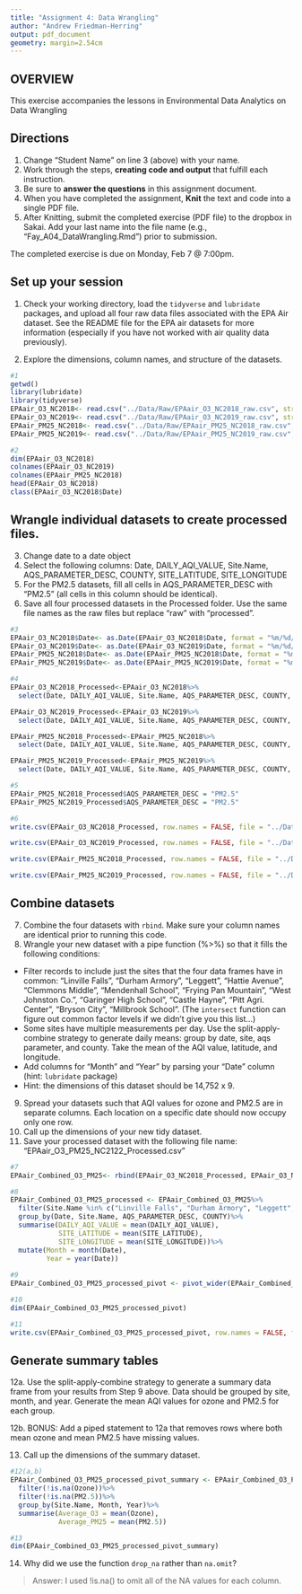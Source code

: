 ```yaml
---
title: "Assignment 4: Data Wrangling"
author: "Andrew Friedman-Herring"
output: pdf_document
geometry: margin=2.54cm
---
```


## OVERVIEW

This exercise accompanies the lessons in Environmental Data Analytics on Data Wrangling 

## Directions
1. Change "Student Name" on line 3 (above) with your name.
2. Work through the steps, **creating code and output** that fulfill each instruction.
3. Be sure to **answer the questions** in this assignment document.
4. When you have completed the assignment, **Knit** the text and code into a single PDF file.
5. After Knitting, submit the completed exercise (PDF file) to the dropbox in Sakai. Add your last name into the file name (e.g., "Fay_A04_DataWrangling.Rmd") prior to submission.

The completed exercise is due on Monday, Feb 7 @ 7:00pm.

## Set up your session 
1. Check your working directory, load the `tidyverse` and `lubridate` packages, and upload all four raw data files associated with the EPA Air dataset. See the README file for the EPA air datasets for more information (especially if you have not worked with air quality data previously). 

2. Explore the dimensions, column names, and structure of the datasets. 

```r
#1
getwd()
library(lubridate)
library(tidyverse)
EPAair_O3_NC2018<- read.csv("../Data/Raw/EPAair_O3_NC2018_raw.csv", stringsAsFactors = TRUE)
EPAair_O3_NC2019<- read.csv("../Data/Raw/EPAair_O3_NC2019_raw.csv", stringsAsFactors = TRUE)
EPAair_PM25_NC2018<- read.csv("../Data/Raw/EPAair_PM25_NC2018_raw.csv", stringsAsFactors = TRUE)
EPAair_PM25_NC2019<- read.csv("../Data/Raw/EPAair_PM25_NC2019_raw.csv", stringsAsFactors = TRUE)

#2
dim(EPAair_O3_NC2018)
colnames(EPAair_O3_NC2019)
colnames(EPAair_PM25_NC2018)
head(EPAair_O3_NC2018)
class(EPAair_O3_NC2018$Date)
```

## Wrangle individual datasets to create processed files.
3. Change date to a date object
4. Select the following columns: Date, DAILY_AQI_VALUE, Site.Name, AQS_PARAMETER_DESC, COUNTY, SITE_LATITUDE, SITE_LONGITUDE
5. For the PM2.5 datasets, fill all cells in AQS_PARAMETER_DESC with "PM2.5" (all cells in this column should be identical).
6. Save all four processed datasets in the Processed folder. Use the same file names as the raw files but replace "raw" with "processed".

```r
#3
EPAair_O3_NC2018$Date<- as.Date(EPAair_O3_NC2018$Date, format = "%m/%d/%Y")
EPAair_O3_NC2019$Date<- as.Date(EPAair_O3_NC2019$Date, format = "%m/%d/%Y")
EPAair_PM25_NC2018$Date<- as.Date(EPAair_PM25_NC2018$Date, format = "%m/%d/%Y")
EPAair_PM25_NC2019$Date<- as.Date(EPAair_PM25_NC2019$Date, format = "%m/%d/%Y")

#4
EPAair_O3_NC2018_Processed<-EPAair_O3_NC2018%>%
  select(Date, DAILY_AQI_VALUE, Site.Name, AQS_PARAMETER_DESC, COUNTY, SITE_LATITUDE, SITE_LONGITUDE)

EPAair_O3_NC2019_Processed<-EPAair_O3_NC2019%>%
  select(Date, DAILY_AQI_VALUE, Site.Name, AQS_PARAMETER_DESC, COUNTY, SITE_LATITUDE, SITE_LONGITUDE)

EPAair_PM25_NC2018_Processed<-EPAair_PM25_NC2018%>%
  select(Date, DAILY_AQI_VALUE, Site.Name, AQS_PARAMETER_DESC, COUNTY, SITE_LATITUDE, SITE_LONGITUDE)

EPAair_PM25_NC2019_Processed<-EPAair_PM25_NC2019%>%
  select(Date, DAILY_AQI_VALUE, Site.Name, AQS_PARAMETER_DESC, COUNTY, SITE_LATITUDE, SITE_LONGITUDE)

#5
EPAair_PM25_NC2018_Processed$AQS_PARAMETER_DESC = "PM2.5"
EPAair_PM25_NC2019_Processed$AQS_PARAMETER_DESC = "PM2.5"

#6
write.csv(EPAair_O3_NC2018_Processed, row.names = FALSE, file = "../Data/Processed/EPAair_O3_NC2018_Processed.csv")

write.csv(EPAair_O3_NC2019_Processed, row.names = FALSE, file = "../Data/Processed/EPAair_O3_NC2019_Processed.csv")

write.csv(EPAair_PM25_NC2018_Processed, row.names = FALSE, file = "../Data/Processed/EPAair_PM25_NC2018_Processed.csv")

write.csv(EPAair_PM25_NC2019_Processed, row.names = FALSE, file = "../Data/Processed/EPAair_PM25_NC2019_Processed.csv")

```


## Combine datasets
7. Combine the four datasets with `rbind`. Make sure your column names are identical prior to running this code. 
8. Wrangle your new dataset with a pipe function (%>%) so that it fills the following conditions: 

* Filter records to include just the sites that the four data frames have in common: "Linville Falls", "Durham Armory", "Leggett", "Hattie Avenue", "Clemmons Middle", "Mendenhall School", "Frying Pan Mountain", "West Johnston Co.", "Garinger High School", "Castle Hayne", "Pitt Agri. Center", "Bryson City", "Millbrook School". (The `intersect` function can figure out common factor levels if we didn't give you this list...)
* Some sites have multiple measurements per day. Use the split-apply-combine strategy to generate daily means: group by date, site, aqs parameter, and county. Take the mean of the AQI value, latitude, and longitude.
* Add columns for "Month" and "Year" by parsing your "Date" column (hint: `lubridate` package)
* Hint: the dimensions of this dataset should be 14,752 x 9.

9. Spread your datasets such that AQI values for ozone and PM2.5 are in separate columns. Each location on a specific date should now occupy only one row.
10. Call up the dimensions of your new tidy dataset.
11. Save your processed dataset with the following file name: "EPAair_O3_PM25_NC2122_Processed.csv"

```r
#7
EPAair_Combined_O3_PM25<- rbind(EPAair_O3_NC2018_Processed, EPAair_O3_NC2019_Processed, EPAair_PM25_NC2018_Processed, EPAair_PM25_NC2019_Processed)

#8
EPAair_Combined_O3_PM25_processed <- EPAair_Combined_O3_PM25%>%
  filter(Site.Name %in% c("Linville Falls", "Durham Armory", "Leggett", "Hattie Avenue", "Clemmons Middle", "Mendenhall School", "Frying Pan Mountain", "West Johnston Co.", "Garinger High School", "Castle Hayne", "Pitt Agri. Center", "Bryson City", "Millbrook School"))%>%
  group_by(Date, Site.Name, AQS_PARAMETER_DESC, COUNTY)%>%
  summarise(DAILY_AQI_VALUE = mean(DAILY_AQI_VALUE),
            SITE_LATITUDE = mean(SITE_LATITUDE),
            SITE_LONGITUDE = mean(SITE_LONGITUDE))%>%
  mutate(Month = month(Date),
         Year = year(Date))
  
#9
EPAair_Combined_O3_PM25_processed_pivot <- pivot_wider(EPAair_Combined_O3_PM25_processed, names_from = AQS_PARAMETER_DESC, values_from = DAILY_AQI_VALUE)

#10
dim(EPAair_Combined_O3_PM25_processed_pivot)

#11
write.csv(EPAair_Combined_O3_PM25_processed_pivot, row.names = FALSE, file = "../Data/Processed/EPAair_O3_PM25_NC2122_Processed.csv")

```


## Generate summary tables
12a. Use the split-apply-combine strategy to generate a summary data frame from your results from Step 9 above. Data should be grouped by site, month, and year. Generate the mean AQI values for ozone and PM2.5 for each group. 

12b. BONUS: Add a piped statement to 12a that removes rows where both mean ozone and mean PM2.5 have missing values. 

13. Call up the dimensions of the summary dataset.


```r
#12(a,b)
EPAair_Combined_O3_PM25_processed_pivot_summary <- EPAair_Combined_O3_PM25_processed_pivot%>%
  filter(!is.na(Ozone))%>%
  filter(!is.na(PM2.5))%>%
  group_by(Site.Name, Month, Year)%>%
  summarise(Average_O3 = mean(Ozone), 
            Average_PM25 = mean(PM2.5))

#13
dim(EPAair_Combined_O3_PM25_processed_pivot_summary)

```

14. Why did we use the function `drop_na` rather than `na.omit`?

> Answer: I used !is.na() to omit all of the NA values for each column.
